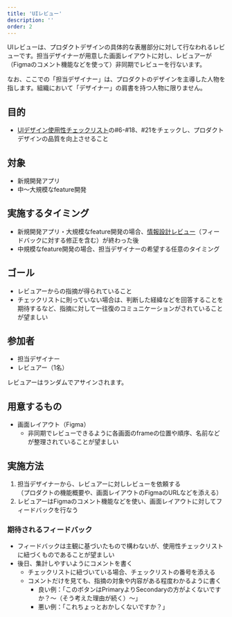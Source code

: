 ```yaml
---
title: 'UIレビュー'
description: ''
order: 2
---
```

UIレビューは、プロダクトデザインの具体的な表層部分に対して行なわれるレビューです。担当デザイナーが用意した画面レイアウトに対し、レビュアーが（Figmaのコメント機能などを使って）非同期でレビューを行ないます。

なお、ここでの「担当デザイナー」は、プロダクトのデザインを主導した人物を指します。組織において「デザイナー」の肩書を持つ人物に限りません。

## 目的
- [UIデザイン使用性チェックリスト](/products/usability/usability-checklist/#h2-2)の#6-#18、#21をチェックし、プロダクトデザインの品質を向上させること

## 対象

- 新規開発アプリ
- 中〜大規模なfeature開発

## 実施するタイミング
- 新規開発アプリ・大規模なfeature開発の場合、[情報設計レビュー](/products/design-review/ia-review/)（フィードバックに対する修正を含む）が終わった後
- 中規模なfeature開発の場合、担当デザイナーの希望する任意のタイミング

## ゴール
- レビュアーからの指摘が得られていること
- チェックリストに則っていない場合は、判断した経緯などを回答することを期待するなど、指摘に対して一往復のコミュニケーションがされていることが望ましい

## 参加者
- 担当デザイナー
- レビュアー（1名）

レビュアーはランダムでアサインされます。

## 用意するもの
- 画面レイアウト（Figma）
  - 非同期でレビューできるように各画面のframeの位置や順序、名前などが整理されていることが望ましい

## 実施方法
1. 担当デザイナーから、レビュアーに対しレビューを依頼する  
（プロダクトの機能概要や、画面レイアウトのFigmaのURLなどを添える）
2. レビュアーはFigmaのコメント機能などを使い、画面レイアウトに対してフィードバックを行なう

### 期待されるフィードバック
- フィードバックは主観に基づいたもので構わないが、使用性チェックリストに紐づくものであることが望ましい
- 後日、集計しやすいようにコメントを書く
  - チェックリストに紐づいている場合、チェックリストの番号を添える
  - コメントだけを見ても、指摘の対象や内容がある程度わかるように書く
    - 良い例：「このボタンはPrimaryよりSecondaryの方がよくないですか？〜（そう考えた理由が続く）〜」
    - 悪い例：「これちょっとおかしくないですか？」

